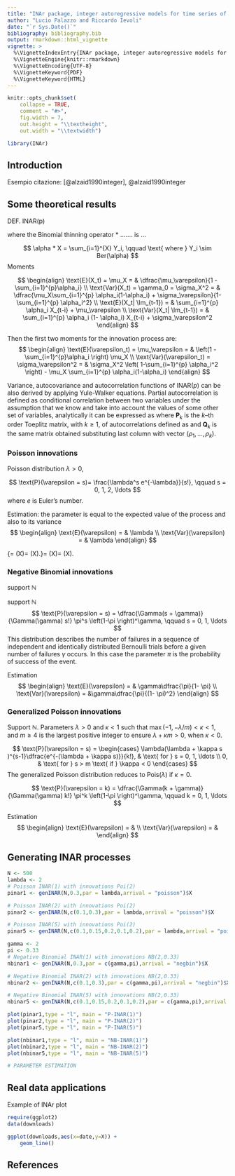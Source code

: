 ```yaml
---
title: "INAr package, integer autoregressive models for time series of counts"
author: "Lucio Palazzo and Riccardo Ievoli"
date: "`r Sys.Date()`"
bibliography: bibliography.bib
output: rmarkdown::html_vignette
vignette: >
  %\VignetteIndexEntry{INAr package, integer autoregressive models for time series of counts}
  %\VignetteEngine{knitr::rmarkdown}
  %\VignetteEncoding{UTF-8}
  %\VignetteKeyword{PDF}
  %\VignetteKeyword{HTML}
---
```


```r
knitr::opts_chunk$set(
    collapse = TRUE,
    comment = "#>",
    fig.width = 7,
    out.height = "\\textheight",
    out.width = "\\textwidth")
```

```r
library(INAr)
```


## Introduction 

Esempio citazione: [@alzaid1990integer], @alzaid1990integer 


## Some theoretical results

DEF. INAR(p)

\begin{equation}\label{eq:inarp}
X_t = \alpha_1 * X_{t-1} + \cdots + \alpha_p * X_{t-p} + \varepsilon_t
\end{equation}

where the Binomial thinning operator ${*}$ .......
is ...

$$
\alpha * X = \sum_{i=1}^{X} Y_i, \qquad \text{ where } Y_i \sim Ber(\alpha)
$$
Moments 

$$
\begin{align}
\text{E}(X_t) = \mu_X = & \dfrac{\mu_\varepsilon}{1 - \sum_{i=1}^{p}\alpha_i} \\
\text{Var}(X_t) = \gamma_0 = \sigma_X^2 = & \dfrac{\mu_X\sum_{i=1}^{p} \alpha_i(1-\alpha_i) + \sigma_\varepsilon}{1-\sum_{i=1}^{p} \alpha_i^2} \\
\text{E}(X_t| \Im_{t-1}) = & \sum_{i=1}^{p} \alpha_i X_{t-i} + \mu_\varepsilon \\
\text{Var}(X_t| \Im_{t-1}) = & \sum_{i=1}^{p} \alpha_i (1- \alpha_i) X_{t-i} + \sigma_\varepsilon^2
\end{align}
$$

Then the first two moments for the innovation process are:
$$
\begin{align}
\text{E}(\varepsilon_t) = \mu_\varepsilon = & \left(1 - \sum_{i=1}^{p}\alpha_i \right) \mu_X \\
\text{Var}(\varepsilon_t) = \sigma_\varepsilon^2 = &
\sigma_X^2 \left( 1-\sum_{i=1}^{p} \alpha_i^2 \right) - \mu_X \sum_{i=1}^{p} \alpha_i(1-\alpha_i)
\end{align}
$$

Variance, autocovariance and autocorrelation functions of INAR$(p)$ can be also derived by applying Yule-Walker equations.
Partial autocorrelation is defined as conditional correlation between two variables under the assumption that we know and take into account the values of some other set of variables, analytically it can be expressed as
\begin{equation*}
	\phi_k = \mbox{Cov}\big( X_{t} - \mbox{E}(X_t | X_{t-1}, \ldots, X_{t + k-1}),  X_{t-k} - \mbox{E}(X_{t-k} | X_{t-1}, \ldots, X_{t + k-1})\big) = \frac{|\mathbf{Q}_k|}{|\mathbf{P}_k|}
\end{equation*}
where $\mathbf{P}_k$ is the $k$--th order Toeplitz matrix, with $k \geq 1$, of autocorrelations defined as
\begin{equation*}
 \mathbf{P}_k  = 
% \begin{pmatrix}
%  \rho_0 & \rho_1 & \cdots & \rho_{k-1} \\ 
%  \rho_1 & \rho_0 & \cdots & \rho_{k-2} \\ 
%  \vdots & \vdots & \ddots & \vdots \\ 
%  \rho_{k-1} & \rho_{k-2} & \cdots & \rho_0 \\ 
% \end{pmatrix}
% =
\begin{pmatrix}
	1 & \rho_1 & \cdots & \rho_{k-1} \\ 
	\rho_1 & 1 & \cdots & \rho_{k-2} \\ 
	\vdots & \vdots & \ddots & \vdots \\ 
	\rho_{k-1} & \rho_{k-2} & \cdots & 1 \\ 
\end{pmatrix}
\end{equation*}
and $\mathbf{Q}_k$ is the same matrix obtained substituting last column with vector $(\rho_1, \ldots, \rho_k )$.\par\medskip


### Poisson innovations 

Poisson distribution $\lambda >0$,

$$
\text{P}(\varepsilon = s)= \frac{\lambda^s e^{-\lambda}}{s!}, \qquad s = 0, 1, 2, \ldots
$$
where $e$ is Euler's number.

Estimation: the parameter is equal to the expected value of the process and also to its variance
$$
\begin{align}
\text{E}(\varepsilon) = & \lambda \\
\text{Var}(\varepsilon) = & \lambda  
\end{align}
$$

{\displaystyle \lambda =\operatorname {E} (X)=\operatorname {Var} (X).}\lambda =\operatorname {E} (X)=\operatorname {Var} (X).


### Negative Binomial innovations 

support $\mathbb{N}$
<!-- parameters $\gamma \in \mathbb{N}$ and $\beta > 0$ -->
<!-- $$  -->
<!-- \text{P}(\varepsilon = k) = \dfrac{\Gamma(k + \gamma)}{\Gamma(\gamma) k!} \left( \frac{\beta}{1+\beta}\right)^\gamma \left(\frac{1}{1+\beta}\right)^k, \qquad k = 0, 1, 2, \ldots -->
<!-- $$ -->
<!-- this equation expresses the probability of having $k$ successes before $\gamma$ failures and $\beta$ expresses the ratio between the number of failures until the experiment is stopped and the expectation of the process. -->

support $\mathbb{N}$
$$ 
\text{P}(\varepsilon = s) = \dfrac{\Gamma(s + \gamma)}{\Gamma(\gamma) s!} \pi^s \left(1-\pi \right)^\gamma, \qquad s = 0, 1, \ldots
$$
This distribution describes the number of failures in a sequence of independent and identically distributed Bernoulli trials before a given number of failures $\gamma$ occurs. In this case the parameter $\pi$ is the probability of success of the event.

Estimation
$$
\begin{align}
\text{E}(\varepsilon) = & \gamma\dfrac{\pi}{1- \pi} \\
\text{Var}(\varepsilon) = &\gamma\dfrac{\pi}{(1- \pi)^2}
\end{align}
$$


### Generalized Poisson innovations 

Support $\mathbb{N}$.
Parameters $\lambda >0$ and $\kappa < 1$ such that $\max(-1,-\lambda /m) < \kappa < 1$, and $m \geq 4$ is the largest positive integer to ensure $\lambda + \kappa m > 0$, when $\kappa < 0$.

$$ 
\text{P}(\varepsilon = s) =
\begin{cases}
\lambda(\lambda + \kappa s )^{s-1}\dfrac{e^{-(\lambda + \kappa s)}}{k!},  & \text{ for } s = 0, 1, \ldots \\
0, & \text{ for } s > m \text{ if } \kappa < 0 
\end{cases}
$$
The generalized Poisson distribution reduces to Pois($\lambda$) if $\kappa = 0$.

$$ 
\text{P}(\varepsilon = k) = \dfrac{\Gamma(k + \gamma)}{\Gamma(\gamma) k!} \pi^k \left(1-\pi \right)^\gamma, \qquad k = 0, 1, \ldots
$$

Estimation
$$
\begin{align}
\text{E}(\varepsilon) = &   \\
\text{Var}(\varepsilon) = & 
\end{align}
$$


## Generating INAR processes


```r
N <- 500
lambda <- 2
# Poisson INAR(1) with innovations Poi(2)
pinar1 <- genINAR(N,0.3,par = lambda,arrival = "poisson")$X

# Poisson INAR(2) with innovations Poi(2)
pinar2 <- genINAR(N,c(0.1,0.3),par = lambda,arrival = "poisson")$X

# Poisson INAR(5) with innovations Poi(2)
pinar5 <- genINAR(N,c(0.1,0.15,0.2,0.1,0.2),par = lambda,arrival = "poisson")$X

gamma <- 2
pi <- 0.33
# Negative Binomial INAR(1) with innovations NB(2,0.33)
nbinar1 <- genINAR(N,0.3,par = c(gamma,pi),arrival = "negbin")$X

# Negative Binomial INAR(2) with innovations NB(2,0.33)
nbinar2 <- genINAR(N,c(0.1,0.3),par = c(gamma,pi),arrival = "negbin")$X

# Negative Binomial INAR(5) with innovations NB(2,0.33)
nbinar5 <- genINAR(N,c(0.1,0.15,0.2,0.1,0.2),par = c(gamma,pi),arrival = "negbin")$X

plot(pinar1,type = "l", main = "P-INAR(1)")
plot(pinar2,type = "l", main = "P-INAR(2)")
plot(pinar5,type = "l", main = "P-INAR(5)")

plot(nbinar1,type = "l", main = "NB-INAR(1)")
plot(nbinar2,type = "l", main = "NB-INAR(2)")
plot(nbinar5,type = "l", main = "NB-INAR(5)")

# PARAMETER ESTIMATION

```


## Real data applications

Example of INAr plot

```r
require(ggplot2)
data(downloads)

ggplot(downloads,aes(x=date,y=X)) +
    geom_line()
```

## References

